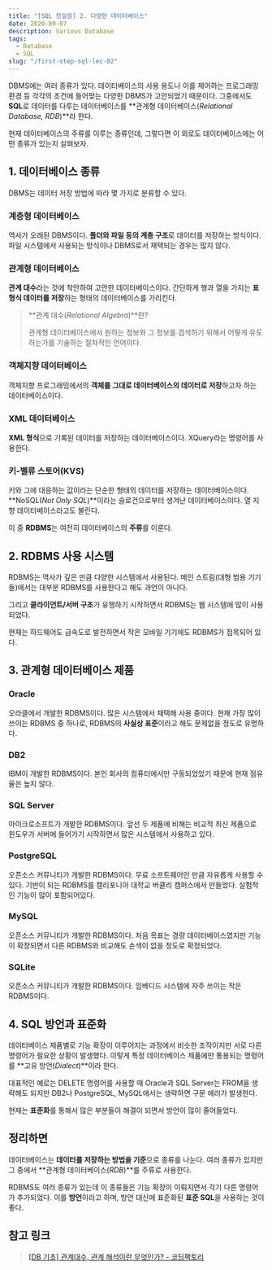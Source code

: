 ```yaml
---
title: "[SQL 첫걸음] 2. 다양한 데이터베이스"
date: 2020-09-07
description: Various Database
tags:
  - Database
  - SQL
slug: "/first-step-sql-lec-02"
---
```


DBMS에는 여러 종류가 있다. 데이터베이스의 사용 용도나 이를 제어하는 프로그래밍 환경 등 각각의 조건에 들어맞는 다양한 DBMS가 고안되었기 때문이다. 그중에서도 **SQL**로 데이터를 다루는 데이터베이스를 **관계형 데이터베이스(*Relational Database, RDB*)**라 한다.

현재 데이터베이스의 주류를 이루는 종류인데, 그렇다면 이 외로도 데이터베이스에는 어떤 종류가 있는지 살펴보자.

## 1. 데이터베이스 종류

DBMS는 데이터 저장 방법에 따라 몇 가지로 분류할 수 있다.

### 계층형 데이터베이스

역사가 오래된 DBMS이다. **폴더와 파일 등의 계층 구조**로 데이터를 저장하는 방식이다. 파일 시스템에서 사용되는 방식이나 DBMS로서 채택되는 경우는 많지 않다.

### 관계형 데이터베이스

**관계 대수**라는 것에 착안하여 고안한 데이터베이스이다. 간단하게 행과 열을 가지는 **표 형식 데이터를 저장**하는 형태의 데이터베이스를 가리킨다.

> **관계 대수(*Relational Algebra*)**란?
>
> 관계형 데이터베이스에서 원하는 정보와 그 정보를 검색하기 위해서 어떻게 유도하는가를 기술하는 절차적인 언어이다.

### 객체지향 데이터베이스

객체지향 프로그래밍에서의 **객체를 그대로 데이터베이스의 데이터로 저장**하고자 하는 데이터베이스이다.

### XML 데이터베이스

**XML 형식**으로 기록된 데이터를 저장하는 데이터베이스이다. XQuery라는 명령어를 사용한다.

### 키-벨류 스토어(KVS)

키와 그에 대응하는 값이라는 단순한 형태의 데이터를 저장하는 데이터베이스이다. **NoSQL(*Not Only SQL*)**이라는 슬로건으로부터 생겨난 데이터베이스이다. 열 지향 데이터베이스라고도 불린다.

이 중 **RDBMS**는 여전히 데이터베이스의 **주류**를 이룬다.

## 2. RDBMS 사용 시스템

RDBMS는 역사가 깊은 만큼 다양한 시스템에서 사용된다. 메인 스트림(대형 범용 기기들)에서는 대부분 RDBMS를 사용한다고 해도 과언이 아니다.

그리고 **클라이언트/서버 구조**가 유행하기 시작하면서 RDBMS는 웹 시스템에 많이 사용되었다.

현재는 하드웨어도 급속도로 발전하면서 작은 모바일 기기에도 RDBMS가 접목되어 있다.

## 3. 관계형 데이터베이스 제품

### Oracle

오라클에서 개발한 RDBMS이다. 많은 시스템에서 채택해 사용 중이다. 현재 가장 많이 쓰이는 RDBMS 중 하나로, RDBMS의 **사실상 표준**이라고 해도 문제없을 정도로 유명하다.

### DB2

IBM이 개발한 RDBMS이다. 본인 회사의 컴퓨터에서만 구동되었었기 때문에 현재 점유율은 높지 않다.

### SQL Server

마이크로소프트가 개발한 RDBMS이다. 앞선 두 제품에 비해는 비교적 최신 제품으로 윈도우가 서버에 들어가기 시작하면서 많은 시스템에서 사용하고 있다.

### PostgreSQL

오픈소스 커뮤니티가 개발한 RDBMS이다. 무료 소프트웨어인 만큼 자유롭게 사용할 수 있다. 기반이 되는 RDBMS를 캘리포니아 대학교 버클리 캠퍼스에서 만들었다. 실험적인 기능이 많이 포함되어있다.

### MySQL

오픈소스 커뮤니티가 개발한 RDBMS이다. 처음 목표는 경량 데이터베이스였지만 기능이 확장되면서 다른 RDBMS와 비교해도 손색이 없을 정도로 확정되었다.

### SQLite

오픈소스 커뮤니티가 개발한 RDBMS이다. 임베디드 시스템에 자주 쓰이는 작은 RDBMS이다.

## 4. SQL 방언과 표준화

데이터베이스 제품별로 기능 확장이 이루어지는 과정에서 비슷한 조작이지만 서로 다른 명령어가 필요한 상황이 발생했다. 이렇게 특정 데이터베이스 제품에만 통용되는 명령어를 **고유 방언(*Dialect*)**이라 한다.

대표적인 예로는 DELETE 명령어를 사용할 때 Oracle과 SQL Server는 FROM을 생략해도 되지만 DB2나 PostgreSQL, MySQL에서는 생략하면 구문 에러가 발생한다.

현재는 **표준화**를 통해서 많은 부분들이 해결이 되면서 방언이 많이 줄어들었다.

## 정리하면

데이터베이스는 **데이터를 저장하는 방법을 기준**으로 종류를 나눈다. 여러 종류가 있지만 그 중에서 **관계형 데이터베이스(*RDB*)**를 주류로 사용한다.

RDBMS도 여러 종류가 있는데 이 종류들은 기능 확장이 이뤄지면서 각기 다른 명령어가 추가되었다. 이를 **방언**이라고 하며, 방언 대신에 표준화된 **표준 SQL**을 사용하는 것이 좋다.

## 참고 링크

> [[DB 기초] 관계대수, 관계 해석이란 무엇인가? - 코딩팩토리](https://coding-factory.tistory.com/222)